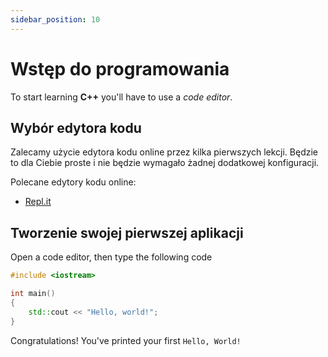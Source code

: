```yaml
---
sidebar_position: 10
---
```


# Wstęp do programowania

To start learning **C++** you'll have to use a *code editor*.

## Wybór edytora kodu

Zalecamy użycie edytora kodu online przez kilka pierwszych lekcji. Będzie to dla Ciebie proste i nie będzie wymagało żadnej dodatkowej konfiguracji.

Polecane edytory kodu online:

- [Repl.it](http://repl.it)

## Tworzenie swojej pierwszej aplikacji

Open a code editor, then type the following code

```cpp
#include <iostream>

int main()
{
	std::cout << "Hello, world!";
}
```

Congratulations! You've printed your first `Hello, World!`

